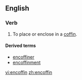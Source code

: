 ==English==

===Verb===
{{en-verb|encoffins|encoffining|encoffined|encoffined}}

# To place or enclose in a [[coffin]].

====Derived terms====
* [[encoffiner]]
* [[encoffinment]]

[[vi:encoffin]]
[[zh:encoffin]]